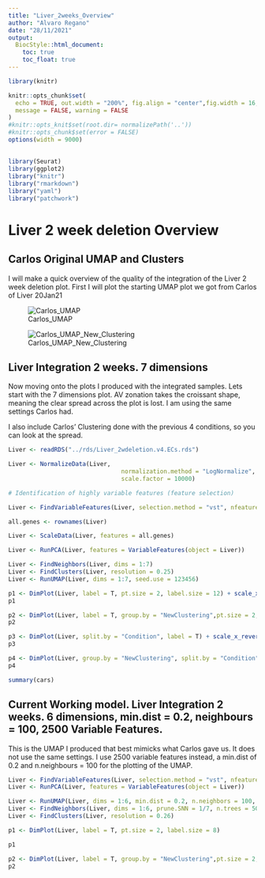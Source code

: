 ```yaml
---
title: "Liver_2weeks_Overview"
author: "Alvaro Regano"
date: "28/11/2021"
output:
  BiocStyle::html_document:
    toc: true
    toc_float: true
---
```


```r
library(knitr)

knitr::opts_chunk$set(
  echo = TRUE, out.width = "200%", fig.align = "center",fig.width = 16,fig.height = 7,
  message = FALSE, warning = FALSE
)
#knitr::opts_knit$set(root.dir= normalizePath('..'))
#knitr::opts_chunk$set(error = FALSE)
options(width = 9000)

```
## 

```r
library(Seurat)
library(ggplot2)
library("knitr")
library("rmarkdown")
library("yaml")
library("patchwork")
```

# Liver 2 week deletion Overview

## Carlos Original UMAP and Clusters

I will make a quick overview of the quality of the integration of the Liver 2 week deletion plot. 
First I will plot the starting UMAP plot we got from Carlos of Liver 20Jan21

![Carlos_UMAP](../Plots/Rui_Comparisons/UMAP_Carlos_settings_res_0.35.png)

![Carlos_UMAP_New_Clustering](../Plots/Rui_Comparisons/UMAP_Carlos_NewClustering.png)

## Liver Integration 2 weeks. 7 dimensions

Now moving onto the plots I produced with the integrated samples. Lets start with the 7 dimensions plot. AV zonation takes the croissant shape, meaning the clear spread across the plot is lost. I am using the same settings Carlos had.

I also include Carlos' Clustering done with the previous 4 conditions, so you can look at the spread.

```r

Liver <- readRDS("../rds/Liver_2wdeletion.v4.ECs.rds")

Liver <- NormalizeData(Liver, 
                                normalization.method = "LogNormalize",
                                scale.factor = 10000)

# Identification of highly variable features (feature selection)

Liver <- FindVariableFeatures(Liver, selection.method = "vst", nfeatures = 2000)

all.genes <- rownames(Liver)

Liver <- ScaleData(Liver, features = all.genes)

Liver <- RunPCA(Liver, features = VariableFeatures(object = Liver))

Liver <- FindNeighbors(Liver, dims = 1:7)
Liver <- FindClusters(Liver, resolution = 0.25)
Liver <- RunUMAP(Liver, dims = 1:7, seed.use = 123456)

p1 <- DimPlot(Liver, label = T, pt.size = 2, label.size = 12) + scale_x_reverse()
p1

p2 <- DimPlot(Liver, label = T, group.by = "NewClustering",pt.size = 2, label.size = 12) + scale_x_reverse()
p2

```

```r

p3 <- DimPlot(Liver, split.by = "Condition", label = T) + scale_x_reverse()
p3

```

```r

p4 <- DimPlot(Liver, group.by = "NewClustering", split.by = "Condition", label = T) + scale_x_reverse()
p4

```
```r
summary(cars)
```

## Current Working model. Liver Integration 2 weeks. 6 dimensions, min.dist = 0.2, neighbours = 100, 2500 Variable Features.

This is the UMAP I produced that best mimicks what Carlos gave us. It does not use the same settings. I use 2500 variable features instead, a min.dist of 0.2 and n.neighbours = 100 for the plotting of the UMAP.

```r

Liver <- FindVariableFeatures(Liver, selection.method = "vst", nfeatures = 2500)
Liver <- RunPCA(Liver, features = VariableFeatures(object = Liver))

Liver <- RunUMAP(Liver, dims = 1:6, min.dist = 0.2, n.neighbors = 100, seed.use = 123456)
Liver <- FindNeighbors(Liver, dims = 1:6, prune.SNN = 1/7, n.trees = 50, k.param = 50)
Liver <- FindClusters(Liver, resolution = 0.26)

p1 <- DimPlot(Liver, label = T, pt.size = 2, label.size = 8)

p1

p2 <- DimPlot(Liver, label = T, group.by = "NewClustering",pt.size = 2, label.size = 8)
p2

```


